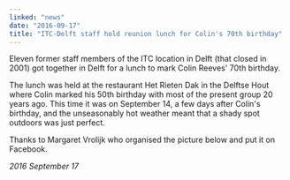 ```yaml
---
linked: "news"
date: "2016-09-17"
title: "ITC-Delft staff hold reunion lunch for Colin's 70th birthday"
---
```




Eleven former staff members of the ITC location in Delft (that closed in 2001)
got together in Delft  for a lunch to mark Colin Reeves' 70th birthday. 

The lunch was held at the restaurant Het Rieten Dak in the Delftse Hout where
Colin marked his  50th birthday with most of the present group 20 years ago.
This time it was on September 14, a  few days after Colin's birthday, and the
unseasonably hot weather meant that a shady spot  outdoors was just perfect. 

Thanks to Margaret Vrolijk who organised the picture below and put it on
Facebook.

_2016 September 17_

